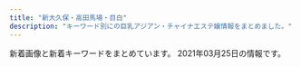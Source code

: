 ```yaml
---
title: "新大久保・高田馬場・目白"
description: "キーワード別にの巨乳アジアン・チャイナエステ嬢情報をまとめました。"
---
```


新着画像と新着キーワードをまとめています。
2021年03月25日の情報です。

<DmmAffiliateIns />
<KeywordTable
  shops={
    [
    {
        "station": "JR\u9ad8\u7530\u99ac\u5834\u99c5\u65e9\u7a32\u7530\u53e3",
        "name": "\u60a0\u30a8\u30b9\u30c6",
        "keywords": {
            "88": 2,
            "C": 6,
            "D": 1,
            "89": 1,
            "87": 4
        },
        "url": "http://www.y-rlx.site/",
        "img_links": [
            "http://www.y-rlx.site/images/card.jpg",
            "http://www.y-rlx.site/images/upload/thumb/a3dc59474308193e.jpg",
            "http://www.y-rlx.site/images/index_06.jpg",
            "http://www.y-rlx.site/images/upload/thumb/117cc02414cb58fe.jpg",
            "http://www.y-rlx.site/images/upload/thumb/3cdd5cf63d4b2ca9.jpg",
            "http://www.y-rlx.site/girl/03.jpg",
            "http://www.y-rlx.site/images/index_19.jpg",
            "http://www.y-rlx.site/images/index_10.jpg",
            "http://www.y-rlx.site/images/index_15.jpg",
            "http://www.y-rlx.site/images/index_04.jpg",
            "http://www.y-rlx.site/girl/05.jpg",
            "http://www.y-rlx.site/images/index_01.jpg",
            "http://www.y-rlx.site/girl/04.jpg",
            "http://www.y-rlx.site/images/index_13.jpg",
            "http://www.y-rlx.site/images/index_03.jpg",
            "http://www.y-rlx.site/images/index_05.jpg",
            "http://www.y-rlx.site/images/upload/thumb/7ec52ffef2544273.jpg",
            "http://www.y-rlx.site/images/index_20.jpg",
            "http://www.y-rlx.site/images/upload/thumb/e0a26e58e17a1416.jpg",
            "http://www.y-rlx.site/images/upload/thumb/0a4230132522743d.jpg",
            "http://www.y-rlx.site/images/staff_09.jpg",
            "http://www.y-rlx.site/images/index_02.jpg",
            "http://www.y-rlx.site/images/rec.jpg",
            "http://www.y-rlx.site/images/upload/thumb/7ef0dbd713e60157.jpg",
            "http://www.y-rlx.site/images/info.jpg",
            "http://y-rlx.site/images/index_04.jpg",
            "http://www.y-rlx.site/images/index_11.jpg",
            "http://www.y-rlx.site/images/index_08.jpg",
            "http://www.y-rlx.site/images/rec_09.jpg",
            "http://www.y-rlx.site/images/index_18.jpg",
            "http://www.y-rlx.site/images/upload/thumb/2c7fdde9ad97892b.jpg",
            "http://www.y-rlx.site/girl/02.jpg",
            "http://www.y-rlx.site/girl/01.jpg",
            "http://www.y-rlx.site/images/upload/thumb/0776a8acf9219785.jpg",
            "http://www.y-rlx.site/images/upload/thumb/0d7b4714c8aced28.jpg",
            "http://y-rlx.site/images/index_07.jpg",
            "http://www.y-rlx.site/images/index_07.jpg",
            "http://www.y-rlx.site/images/info_09.jpg",
            "http://www.y-rlx.site/images/index_09.jpg"
        ]
    },
    {
        "url": "http://familiar.ests.jp/",
        "station": "JR\u9ad8\u7530\u99ac\u5834\u99c5\u65e9\u7a32\u7530\u53e3",
        "img_links": [
            "http://familiar.ests.jp/images/mobile.jpg",
            "http://familiar.ests.jp/images/nei_bj1.png",
            "http://familiar.ests.jp/images/s_link.png",
            "http://familiar.ests.jp/images/bian.jpg",
            "http://familiar.ests.jp/photos/sites/33/2019/09/2019092718554568.jpg",
            "http://familiar.ests.jp/photos/sites/33/2019/09/2019092318545965.jpg",
            "http://familiar.ests.jp/photos/sites/33/2020/10/2020101901153954.jpg",
            "http://familiar.ests.jp/images/info.png",
            "http://familiar.ests.jp/photos/sites/33/2019/09/2019092718570723.jpg",
            "http://familiar.ests.jp/images/staff_bj1s.png",
            "http://familiar.ests.jp/photos/sites/33/2019/07/2019073009094778.jpg",
            "http://familiar.ests.jp/images/acc.png",
            "http://familiar.ests.jp/photos/sites/33/2020/10/2020101409554799.jpg",
            "http://familiar.ests.jp/images/top.jpg",
            "http://familiar.ests.jp/images/staff_bj4s.png",
            "http://familiar.ests.jp/images/s_staff.png",
            "http://familiar.ests.jp/images/news.png",
            "http://familiar.ests.jp/images/service.jpg",
            "http://familiar.ests.jp/images/s_service.png"
        ],
        "keywords": {
            "83": 3,
            "C": 18,
            "86": 3
        },
        "name": "\u99ac\u5834one"
    },
    {
        "station": "JR\u9ad8\u7530\u99ac\u5834\u99c5\u6771\u53e3",
        "url": "http://esthe.top/",
        "img_links": [
            "http://esthe.top/images/an_2_07.jpg",
            "http://esthe.top/images/acs_ima/access-03.jpg",
            "http://esthe.top/images/staff_images/staff_04b.jpg",
            "http://esthe.top/images/acs_ima/access-01.jpg",
            "http://esthe.top/images/demo/slider/images/slide3.png",
            "http://esthe.top/images/room_images/gallery-05.jpg",
            "http://esthe.top/images/room_images/gallery-06.jpg",
            "http://esthe.top/images/QRcode.jpg",
            "http://esthe.top/images/an_1_03.jpg",
            "http://esthe.top/images/demo/slider/tooltips/slide5.png",
            "http://esthe.top/images/staff_images/staff_01b.jpg",
            "http://esthe.top/images/Bottom_01.jpg",
            "http://esthe.top/images/an_1_06.jpg",
            "http://esthe.top/images/room_images/gallery-04.jpg",
            "http://esthe.top/images/demo/slider/images/slide1.png",
            "http://esthe.top/images/an_2_02.jpg",
            "http://esthe.top/images/an_1_07.jpg",
            "http://esthe.top/images/an_2_05.jpg",
            "http://esthe.top/images/staff_images/staff_010b.jpg",
            "http://esthe.top/images/demo/slider/tooltips/slide2.png",
            "http://esthe.top/images/an_1_02.jpg",
            "http://esthe.top/images/staff_images/staff_012a.jpg",
            "http://esthe.top/images/demo/slider/tooltips/slide3.png",
            "http://esthe.top/images/staff_images/staff_01a.jpg",
            "http://esthe.top/images/demo/slider/images/slide4.png",
            "http://esthe.top/images/an_1_04.jpg",
            "http://esthe.top/images/an_2_06.jpg",
            "http://esthe.top/images/demo/slider/images/slide5.png",
            "http://esthe.top/images/an_1_05.jpg",
            "http://esthe.top/images/acs_ima/access-04.jpg",
            "http://esthe.top/images/staff_images/staff_04a.jpg",
            "http://esthe.top/images/room_images/index-01.jpg",
            "http://esthe.top/images/staff_images/staff_09b.jpg",
            "http://esthe.top/images/room_images/gallery-01.jpg",
            "http://esthe.top/images/staff_images/staff_010a.jpg",
            "http://esthe.top/images/demo/slider/images/slide2.png",
            "http://esthe.top/images/staff_images/staff_07b.jpg",
            "http://esthe.top/images/an_2_04.jpg",
            "http://esthe.top/images/demo/slider/tooltips/slide1.png",
            "http://esthe.top/images/an_2_03.jpg",
            "http://esthe.top/images/staff_images/staff_07a.jpg",
            "http://esthe.top/images/staff_images/staff_09a.jpg",
            "http://esthe.top/images/room_images/gallery-02.jpg",
            "http://esthe.top/images/room_images/gallery-03.jpg",
            "http://esthe.top/images/room_images/index-02.jpg",
            "http://esthe.top/images/Bottom_02.jpg",
            "http://esthe.top/images/acs_ima/access-02.jpg",
            "http://esthe.top/images/demo/slider/tooltips/slide4.png"
        ],
        "keywords": {},
        "name": "RAN\uff5e\u30e9\u30f3\uff5e"
    },
    {
        "img_links": [
            "http://p-aroma.work/staff/mirai.jpg",
            "http://p-aroma.work/images/2.jpg",
            "http://p-aroma.work/images/sys.png",
            "http://p-aroma.work/images/mobile.jpg",
            "http://p-aroma.work/staff/haru.jpg",
            "http://p-aroma.work/images/s1.png",
            "http://p-aroma.work/images/6.jpg",
            "http://p-aroma.work/img/mayu1.png",
            "http://p-aroma.work/images/int2.png",
            "http://p-aroma.work/img/ayaka1.png",
            "http://p-aroma.work/img/haru1.png",
            "http://p-aroma.work/images/tel.jpg",
            "http://p-aroma.work/staff/ayaka.jpg",
            "http://p-aroma.work/staff/rina.jpg",
            "http://p-aroma.work/staff/kasumi.jpg",
            "http://p-aroma.work/images/s2.jpg",
            "http://p-aroma.work/img/kasumi1.png",
            "http://p-aroma.work/images/3.jpg",
            "http://p-aroma.work/img/rina1.png",
            "http://p-aroma.work/images/1.jpg",
            "http://p-aroma.work/images/4.jpg",
            "http://p-aroma.work/img/mirai1.png",
            "http://p-aroma.work/images/head.jpg",
            "http://p-aroma.work/staff/mayu.jpg",
            "http://p-aroma.work/images/staff_t.png",
            "http://p-aroma.work/images/int1.png",
            "http://p-aroma.work/images/interior_t.png",
            "http://p-aroma.work/images/7.jpg",
            "http://p-aroma.work/images/s1.jpg",
            "http://p-aroma.work/images/news.jpg"
        ],
        "keywords": {},
        "name": "\u7652\u3057\u306e\u51fa\u4f1a\u3044",
        "url": "http://p-aroma.work/",
        "station": "JR\u5927\u4e45\u4fdd\u99c5\u5317\u53e3"
    },
    {
        "img_links": [
            "http://aes-salon.com/scdl/staff/10291.jpg",
            "http://aes-salon.com/img/access/roaddm.png",
            "http://aes-salon.com/pic/top2.jpg",
            "http://aes-salon.com/scdl/staff/10081.jpg",
            "http://aes-salon.com/scdl/staff/10681.jpg",
            "http://aes-salon.com/scdl/staff/10694.jpg",
            "http://aes-salon.com/scdl/staff/10592.jpg",
            "http://aes-salon.com/scdl/staff/10601mb.jpg",
            "http://aes-salon.com/scdl/staff/10341mb.jpg",
            "http://aes-salon.com/scdl/staff/10292.jpg",
            "http://aes-salon.com/scdl/staff/10693.jpg",
            "http://aes-salon.com/img/ttl_att.png",
            "http://aes-salon.com/scdl/staff/10462.jpg",
            "http://aes-salon.com/scdl/staff/10692.jpg",
            "http://aes-salon.com/scdl/staff/10671.jpg",
            "http://aes-salon.com/scdl/staff/10571mb.jpg",
            "http://aes-salon.com/scdl/staff/10471mb.jpg",
            "http://aes-salon.com/img/ttl_bekan.jpg",
            "http://aes-salon.com/scdl/staff/10561mb.jpg",
            "http://aes-salon.com/i/files/homeimg.jpg",
            "http://aes-salon.com/scdl/staff/10341.jpg",
            "http://aes-salon.com/scdl/staff/10082.jpg",
            "http://aes-salon.com/scdl/staff/10621mb.jpg",
            "http://aes-salon.com/scdl/staff/10661.jpg",
            "http://aes-salon.com/scdl/staff/10591.jpg",
            "http://aes-salon.com/scdl/staff/10501.jpg",
            "http://aes-salon.com/scdl/staff/10641mb.jpg",
            "http://aes-salon.com/img/ttl_sister.png",
            "http://aes-salon.com/scdl/staff/10091mb.jpg",
            "http://aes-salon.com/scdl/staff/10591mb.jpg",
            "http://aes-salon.com/scdl/staff/10411mb.jpg",
            "http://aes-salon.com/scdl/staff/10631.jpg",
            "http://aes-salon.com/img/ttl_staff.png",
            "http://aes-salon.com/scdl/staff/10691mb.jpg",
            "http://aes-salon.com/img/access/road4.jpg",
            "http://aes-salon.com/scdl/staff/10121.jpg",
            "http://aes-salon.com/scdl/staff/10121mb.jpg",
            "http://aes-salon.com/scdl/staff/10631mb.jpg",
            "http://aes-salon.com/scdl/staff/10562.jpg",
            "http://aes-salon.com/scdl/staff/10441mb.jpg",
            "http://aes-salon.com/scdl/staff/10601.jpg",
            "http://aes-salon.com/scdl/staff/10602.jpg",
            "http://aes-salon.com/scdl/staff/10511mb.jpg",
            "http://aes-salon.com/scdl/staff/10441.jpg",
            "http://aes-salon.com/scdl/staff/10091.jpg",
            "http://aes-salon.com/scdl/staff/10083.jpg",
            "http://aes-salon.com/scdl/staff/10461.jpg",
            "http://aes-salon.com/scdl/staff/10092.jpg",
            "http://aes-salon.com/img/ttl_mobile.jpg",
            "http://aes-salon.com/img/access/road3.jpg",
            "http://aes-salon.com/img/system/campaign.jpg",
            "http://aes-salon.com/img/access/road2.jpg",
            "http://aes-salon.com/scdl/staff/10502.jpg",
            "http://aes-salon.com/img/ttl_nouka.jpg",
            "http://aes-salon.com/scdl/staff/10472.jpg",
            "http://aes-salon.com/scdl/staff/10351mb.jpg",
            "http://aes-salon.com/scdl/staff/10471.jpg",
            "http://aes-salon.com/scdl/staff/10511.jpg",
            "http://aes-salon.com/scdl/staff/10342.jpg",
            "http://aes-salon.com/scdl/staff/10561.jpg",
            "http://aes-salon.com/scdl/staff/10661mb.jpg",
            "http://aes-salon.com/scdl/staff/10291mb.jpg",
            "http://aes-salon.com/scdl/staff/10563.jpg",
            "http://aes-salon.com/scdl/staff/10641.jpg",
            "http://aes-salon.com/scdl/staff/10412.jpg",
            "http://aes-salon.com/scdl/staff/10461mb.jpg",
            "http://aes-salon.com/scdl/staff/10081mb.jpg",
            "http://aes-salon.com/pic/top1.jpg",
            "http://aes-salon.com/scdl/staff/10501mb.jpg",
            "http://aes-salon.com/img/access/road1.jpg",
            "http://aes-salon.com/scdl/staff/10681mb.jpg",
            "http://aes-salon.com/pic/head.jpg",
            "http://aes-salon.com/img/ttl_attbnr.jpg",
            "http://aes-salon.com/scdl/staff/10671mb.jpg",
            "http://aes-salon.com/scdl/staff/10411.jpg",
            "http://aes-salon.com/scdl/staff/10122.jpg",
            "http://aes-salon.com/scdl/staff/10651.jpg",
            "http://aes-salon.com/scdl/staff/10351.jpg",
            "http://aes-salon.com/scdl/staff/10621.jpg",
            "http://aes-salon.com/scdl/staff/10691.jpg",
            "http://aes-salon.com/scdl/staff/10571.jpg",
            "http://aes-salon.com/scdl/staff/10651mb.jpg"
        ],
        "keywords": {
            "C": 35
        },
        "station": "JR\u5927\u4e45\u4fdd\u99c5\u5317\u53e3",
        "name": "Lovely Heart",
        "url": "http://aes-salon.com/"
    },
    {
        "img_links": [
            "http://familiar.tyo.cm/photos/sites/37/2019/03/2019032406115312.jpg",
            "http://familiar.tyo.cm/photos/sites/37/2019/11/2019110802115992.jpg",
            "http://familiar.tyo.cm/photos/sites/37/2019/11/2019112902341792.jpg",
            "http://familiar.tyo.cm/photos/sites/37/2019/03/2019031806471671.jpg",
            "http://familiar.tyo.cm/images/tel.png",
            "http://familiar.tyo.cm/photos/sites/37/2019/12/2019120401355046.jpg",
            "http://familiar.tyo.cm/photos/sites/37/2019/06/2019062210030384.jpg",
            "http://familiar.tyo.cm/photos/sites/37/2019/12/2019120502264671.jpg",
            "http://familiar.tyo.cm/images/1.png",
            "http://familiar.tyo.cm/images/s_link.jpg",
            "http://familiar.tyo.cm/photos/sites/37/2018/12/2018121903013346.jpg",
            "http://familiar.tyo.cm/photos/sites/37/2019/06/2019061502562797.jpg",
            "http://familiar.tyo.cm/photos/sites/37/2019/03/2019032406115598.jpg",
            "http://familiar.tyo.cm/photos/sites/37/2019/09/201909270657496.jpg",
            "http://familiar.tyo.cm/photos/sites/37/2019/10/2019102408541458.jpg",
            "http://familiar.tyo.cm/photos/sites/37/2019/12/2019120502265383.jpg",
            "http://familiar.tyo.cm/photos/sites/37/2019/03/2019032406115491.jpg",
            "http://familiar.tyo.cm/photos/sites/37/2019/06/2019060406241084.jpg",
            "http://familiar.tyo.cm/photos/sites/37/2019/06/2019061502562798.jpg",
            "http://familiar.tyo.cm/photos/sites/37/2019/12/201912130833132.jpg",
            "http://familiar.tyo.cm/photos/sites/37/2019/03/2019032406115451.jpg",
            "http://familiar.tyo.cm/photos/sites/37/2019/10/2019102502193826.jpg",
            "http://familiar.tyo.cm/images/s_staff.jpg",
            "http://familiar.tyo.cm/images/s_news.jpg",
            "http://familiar.tyo.cm/photos/sites/37/2019/12/2019120401354980.jpg",
            "http://familiar.tyo.cm/images/mobile.jpg",
            "http://familiar.tyo.cm/photos/sites/37/2019/12/2019120401354873.jpg",
            "http://familiar.tyo.cm/photos/sites/37/2019/06/201906040617136.jpg",
            "http://familiar.tyo.cm/photos/sites/37/2019/11/2019112002511160.jpg",
            "http://familiar.tyo.cm/photos/sites/37/2019/10/2019100304481325.jpg",
            "http://familiar.tyo.cm/photos/sites/37/2019/06/2019061502562745.jpg",
            "http://familiar.tyo.cm/images/top.png",
            "http://familiar.tyo.cm/photos/sites/37/2019/10/2019102502193551.jpg",
            "http://familiar.tyo.cm/photos/sites/37/2019/09/2019090503385014.jpg",
            "http://familiar.tyo.cm/photos/sites/37/2018/12/2018121903022968.jpg",
            "http://familiar.tyo.cm/photos/sites/37/2019/03/2019032406115440.jpg",
            "http://familiar.tyo.cm/photos/sites/37/2019/03/2019032406115311.jpg",
            "http://familiar.tyo.cm/photos/sites/37/2019/06/2019060406161857.jpg",
            "http://familiar.tyo.cm/photos/sites/37/2019/03/2019032406115446.jpg"
        ],
        "keywords": {
            "E": 36,
            "85": 18,
            "D": 182,
            "C": 2,
            "88": 27,
            "83": 9,
            "86": 94,
            "87": 72
        },
        "name": "Familiar\u30fb\u30d5\u30a1\u30df\u30ea\u30fc\u30a2",
        "url": "http://familiar.tyo.cm/",
        "station": "JR\u65b0\u5927\u4e45\u4fdd\u99c5"
    },
    {
        "name": "Angel",
        "keywords": {
            "C": 15,
            "86": 4,
            "85": 2,
            "D": 6,
            "87": 1
        },
        "station": "JR\u9ad8\u7530\u99ac\u5834\u99c5",
        "url": "https://angel.abnavi.info/",
        "img_links": [
            "https://angel.abnavi.info/photos/sites/7/2021/03/2021031907340186.jpg",
            "https://angel.abnavi.info/images/room2.jpg",
            "https://angel.abnavi.info/photos/sites/7/2020/09/2020092301333424.jpg",
            "https://angel.abnavi.info/images/room3.jpg",
            "https://angel.abnavi.info/images/nbj1.jpg",
            "https://angel.abnavi.info/photos/sites/7/2020/11/2020110606371089.jpg",
            "https://angel.abnavi.info/images/s_news.png",
            "https://angel.abnavi.info/images/top.jpg",
            "https://angel.abnavi.info/images/nbj3.jpg",
            "https://angel.abnavi.info/images/room1.jpg",
            "https://angel.abnavi.info/images/room4.jpg",
            "https://angel.abnavi.info/photos/sites/7/2020/07/2020073006120917.jpg",
            "https://angel.abnavi.info/images/s_staff.jpg",
            "https://angel.abnavi.info/images/end.png",
            "https://angel.abnavi.info/photos/sites/7/2020/07/2020073005201940.jpg",
            "https://angel.abnavi.info/photos/sites/7/2020/10/2020101305350920.jpg",
            "https://angel.abnavi.info/photos/sites/7/2020/07/2020073005202048.jpg",
            "https://angel.abnavi.info/images/news_bj3.jpg"
        ]
    },
    {
        "keywords": {},
        "url": "http://www.kity.work/",
        "name": "\u98a8\u96c5\u5802 \uff5e\u3075\u3046\u304c\u3069\u3046\uff5e",
        "station": "JR\u9ad8\u7530\u99ac\u5834\u99c5\u65e9\u7a32\u7530\u53e3",
        "img_links": [
            "http://www.kity.work/images/3.jpg",
            "http://www.kity.work/images/s1.jpg",
            "http://www.kity.work/img/aoi1.jpg",
            "http://www.kity.work/images/4.jpg",
            "http://www.kity.work/img/yuka2.jpg",
            "http://www.kity.work/img/an2.jpg",
            "http://www.kity.work/images/news.jpg",
            "http://www.kity.work/staff/aoi.jpg",
            "http://www.kity.work/images/sys.jpg",
            "http://www.kity.work/images/interior_t.jpg",
            "http://www.kity.work/images/head.jpg",
            "http://www.kity.work/images/2.jpg",
            "http://www.kity.work/img/aoi2.jpg",
            "http://www.kity.work/images/s2.jpg",
            "http://www.kity.work/images/up.jpg",
            "http://www.kity.work/staff/yuka.jpg",
            "http://www.kity.work/images/ac2.jpg",
            "http://www.kity.work/images/tg.jpg",
            "http://www.kity.work/staff/sara.jpg",
            "http://www.kity.work/img/yuka1.jpg",
            "http://www.kity.work/img/sara2.jpg",
            "http://www.kity.work/img/minami1.jpg",
            "http://www.kity.work/images/s1.png",
            "http://www.kity.work/images/int1.jpg",
            "http://www.kity.work/images/5.jpg",
            "http://www.kity.work/images/staff_t.jpg",
            "http://www.kity.work/images/int2.jpg",
            "http://www.kity.work/img/sara1.jpg",
            "http://www.kity.work/images/1.jpg",
            "http://www.kity.work/images/tel.jpg",
            "http://www.kity.work/img/an1.jpg",
            "http://www.kity.work/staff/minami.jpg",
            "http://www.kity.work/img/minami2.jpg",
            "http://www.kity.work/staff/an.jpg"
        ]
    },
    {
        "url": "http://kobo.mssg.jp/",
        "keywords": {},
        "name": "\u6c34\u8272-\u30df\u30ba\u30a4\u30ed-",
        "station": "JR\u5927\u4e45\u4fdd\u99c5\u5317\u53e3",
        "img_links": [
            "http://kobo.mssg.jp/images/info.png",
            "http://kobo.mssg.jp/layer/images/top.jpg",
            "http://kobo.mssg.jp/images/1.jpg",
            "http://kobo.mssg.jp/layer/images/top/top_02.jpg",
            "http://kobo.mssg.jp/images/staff_bj1.png",
            "http://kobo.mssg.jp/images/staff_5.jpg",
            "http://kobo.mssg.jp/layer/images/top/top_03.jpg",
            "http://kobo.mssg.jp/images/staff_2b.jpg",
            "http://kobo.mssg.jp/layer/images/top/top_01.jpg",
            "http://kobo.mssg.jp/images/staff_2a.jpg",
            "http://kobo.mssg.jp/images/s_info.png",
            "http://kobo.mssg.jp/images/top2.jpg",
            "http://kobo.mssg.jp/images/staff_8.jpg",
            "http://kobo.mssg.jp/layer/images/top/top_04.jpg",
            "http://kobo.mssg.jp/layer/images/top/top_08.png",
            "http://kobo.mssg.jp/images/staff_4.jpg",
            "http://kobo.mssg.jp/images/wenzi-staff.png",
            "http://kobo.mssg.jp/images/staff_9a.jpg",
            "http://kobo.mssg.jp/images/staff_10a.jpg",
            "http://kobo.mssg.jp/images/top1.jpg",
            "http://kobo.mssg.jp/layer/images/top/top_06.jpg",
            "http://kobo.mssg.jp/images/staff_9b.jpg",
            "http://kobo.mssg.jp/images/staff_bj4.png",
            "http://kobo.mssg.jp/layer/images/top/top_05.jpg",
            "http://kobo.mssg.jp/images/staff_8a.jpg"
        ]
    },
    {
        "img_links": [
            "http://www.china-es.info/images/head.jpg",
            "http://www.china-es.info/images/menu/staff.jpg",
            "http://www.china-es.info/images/rec1.jpg",
            "http://www.china-es.info/images/int2.jpg",
            "http://www.china-es.info/img/nana1.jpg",
            "http://www.china-es.info/images/mobile.jpg",
            "http://www.china-es.info/images/sys2.jpg",
            "http://www.china-es.info/images/sys3.jpg",
            "http://www.china-es.info/img/hibiki1.jpg",
            "http://www.china-es.info/images/interior_t.jpg",
            "http://www.china-es.info/images/top.jpg",
            "http://www.china-es.info/images/menu/top.jpg",
            "http://www.china-es.info/img/ringo1.jpg",
            "http://www.china-es.info/images/staff_t.jpg",
            "http://www.china-es.info/images/sys1.jpg",
            "http://www.china-es.info/images/int1.jpg",
            "http://www.china-es.info/images/int3.jpg",
            "http://www.china-es.info/images/rec2.jpg",
            "http://www.china-es.info/images/menu/interior.jpg",
            "http://www.china-es.info/img/nana2.jpg",
            "http://www.china-es.info/images/news.jpg",
            "http://www.china-es.info/images/int4.jpg"
        ],
        "station": "JR\u9ad8\u7530\u99ac\u5834\u99c5\u65e9\u7a32\u7530\u53e3",
        "url": "http://www.china-es.info/",
        "name": "Honey At Home \u30cf\u30cb\u30fc\u30a2\u30c3\u30c8\u30db\u30fc\u30e0",
        "keywords": {}
    },
    {
        "station": "JR\u65b0\u5927\u4e45\u4fdd\u99c5",
        "img_links": [
            "http://www.harunoyume.com/images/covergirl.jpg",
            "http://www.harunoyume.com/images/discount.jpg",
            "http://www.harunoyume.com/images/campaign.jpg",
            "http://www.harunoyume.com/images/service-image.jpg"
        ],
        "keywords": {},
        "url": "http://www.harunoyume.com/",
        "name": "\u6625\u306e\u5922"
    },
    {
        "keywords": {
            "C": 21,
            "E": 1
        },
        "img_links": [
            "https://www.cocoro556.in/img/girl/main/smain1441346e3df3ff1cef1386c89c6ba9e9f72e.jpg",
            "https://www.cocoro556.in/img/girl/thumb/smain14634879628e490d1ecf1cd7a9d727569f95.jpg",
            "https://www.cocoro556.in/img/material/p6_t2_subt1.png",
            "https://www.cocoro556.in/img/girl/main/smain1461f806d031a1244ccfaa8b4d307f6ef6d7.jpg",
            "https://www.cocoro556.in/img/girl/list/slist16322954962968a79edd4eae79b844b9988.jpg",
            "https://www.cocoro556.in/img/girl/thumb/smain1543ab2e0ee9f9fde8103e9fe80e33b07761.jpg",
            "https://www.cocoro556.in/img/material/accminimgrev1.jpg",
            "https://www.cocoro556.in/img/material/pd_st3.png",
            "https://www.cocoro556.in/img/material/gm1_rollover.png",
            "https://www.cocoro556.in/img/girl/main/smain1421b75436b0012f83588e08b8d8eb48c8c2.jpg",
            "https://www.cocoro556.in/img/girl/main/smain164135ee9e4407f412c3d2708030a189f1c0.jpg",
            "https://www.cocoro556.in/img/girl/thumb/smain1441346e3df3ff1cef1386c89c6ba9e9f72e.jpg",
            "https://www.cocoro556.in/img/material/p5_t1.png",
            "https://www.cocoro556.in/img/material/gm6_rollover.png",
            "https://www.cocoro556.in/img/material/gm4_rollout.png",
            "https://www.cocoro556.in/img/material/pd_st1.png",
            "https://www.cocoro556.in/img/material/p2_t2_subt3.png",
            "https://www.cocoro556.in/img/material/top_t4.png",
            "https://www.cocoro556.in/img/material/p2_t2_subt4_m1.png",
            "https://www.cocoro556.in/img/girl/thumb/smain1493773ceed1a7cd35919e9c6866285fb943.jpg",
            "https://www.cocoro556.in/img/material/photost6.png",
            "https://www.cocoro556.in/img/material/gm3_rollout.png",
            "https://www.cocoro556.in/img/girl/thumb/smain1541a1f8e548a2959236fdd0e7abcde80ac7.jpg",
            "https://www.cocoro556.in/img/material/gm6_rollout.png",
            "https://www.cocoro556.in/img/material/photost2rev1.png",
            "https://www.cocoro556.in/img/material/p2_t2_subt5.png",
            "https://www.cocoro556.in/img/material/mobilesite.png",
            "https://www.cocoro556.in/img/material/p2_t2.png",
            "https://www.cocoro556.in/img/girl/list/slist146f806d031a1244ccfaa8b4d307f6ef6d7.jpg",
            "https://www.cocoro556.in/img/material/top_t2.png",
            "https://www.cocoro556.in/img/material/p2_t2_subt5_m2.png",
            "https://www.cocoro556.in/img/material/p2_t2_sub_m1_3.png",
            "https://www.cocoro556.in/img/material/p3_t1.png",
            "https://www.cocoro556.in/img/girl/thumb/smain126142f85375ac3eb532582567360874d2d6.jpg",
            "https://www.cocoro556.in/img/material/noimg_m.jpg",
            "https://www.cocoro556.in/img/material/pageheaderimg3.jpg",
            "https://www.cocoro556.in/img/material/gm2_rollout.png",
            "https://www.cocoro556.in/img/girl/thumb/smain163122954962968a79edd4eae79b844b9988.jpg",
            "https://www.cocoro556.in/img/material/noimg_b.jpg",
            "https://www.cocoro556.in/img/material/p6_t2.png",
            "https://www.cocoro556.in/img/girl/thumb/smain1423ae12bc52cc115b3190fbe6a84a8ffa74.jpg",
            "https://www.cocoro556.in/img/girl/thumb/smain1461f806d031a1244ccfaa8b4d307f6ef6d7.jpg",
            "https://www.cocoro556.in/img/material/p2_t2_sub_m1_2.png",
            "https://www.cocoro556.in/img/material/pageheaderimg2.jpg",
            "https://www.cocoro556.in/img/material/age_rollout.png",
            "https://www.cocoro556.in/img/material/top_t3_imgrev1.jpg",
            "https://www.cocoro556.in/img/material/photost5.png",
            "https://www.cocoro556.in/img/material/top_t3_subt1.png",
            "https://www.cocoro556.in/img/material/p6_t1.png",
            "https://www.cocoro556.in/img/material/gm5_rollout.png",
            "https://www.cocoro556.in/img/camp/camp20200426sub.jpg",
            "https://www.cocoro556.in/img/material/pd_number.png",
            "https://www.cocoro556.in/img/material/p6_t3.png",
            "https://www.cocoro556.in/img/girl/thumb/smain164135ee9e4407f412c3d2708030a189f1c0.jpg",
            "https://www.cocoro556.in/img/material/p2_t2_sub_m1_1.png",
            "https://www.cocoro556.in/img/material/p2_t2_subt4.png",
            "https://www.cocoro556.in/img/material/pd_st2.png",
            "https://www.cocoro556.in/img/girl/main/smain126142f85375ac3eb532582567360874d2d6.jpg",
            "https://www.cocoro556.in/img/material/photost7.png",
            "https://www.cocoro556.in/img/material/pageheaderimg4.jpg",
            "https://www.cocoro556.in/img/material/ftel.png",
            "https://www.cocoro556.in/img/girl/thumb/smain1422b75436b0012f83588e08b8d8eb48c8c2.jpg",
            "https://www.cocoro556.in/img/material/leftinfo.png",
            "https://www.cocoro556.in/img/girl/thumb/smain1462f806d031a1244ccfaa8b4d307f6ef6d7.jpg",
            "https://www.cocoro556.in/img/girl/main/smain163122954962968a79edd4eae79b844b9988.jpg",
            "https://www.cocoro556.in/img/girl/thumb/smain1491773ceed1a7cd35919e9c6866285fb943.jpg",
            "https://www.cocoro556.in/img/material/p2_t2_subt1.png",
            "https://www.cocoro556.in/img/material/p3_1_t1.png",
            "https://www.cocoro556.in/img/girl/thumb/smain126332fd72809eba38056753c1720b05d8d5.jpg",
            "https://www.cocoro556.in/img/girl/thumb/smain1442346e3df3ff1cef1386c89c6ba9e9f72e.jpg",
            "https://www.cocoro556.in/img/girl/list/slist16435ee9e4407f412c3d2708030a189f1c0.jpg",
            "https://www.cocoro556.in/img/material/top_t3.png",
            "https://www.cocoro556.in/img/girl/main/smain1491773ceed1a7cd35919e9c6866285fb943.jpg",
            "https://www.cocoro556.in/img/girl/list/slist142b75436b0012f83588e08b8d8eb48c8c2.jpg",
            "https://www.cocoro556.in/img/girl/list/slist154a1f8e548a2959236fdd0e7abcde80ac7.jpg",
            "https://www.cocoro556.in/img/material/top_t1.png",
            "https://www.cocoro556.in/img/material/photost3rev1.png",
            "https://www.cocoro556.in/img/material/photost4rev1.png",
            "https://www.cocoro556.in/img/girl/list/slist149773ceed1a7cd35919e9c6866285fb943.jpg",
            "https://www.cocoro556.in/img/girl/thumb/smain126242f85375ac3eb532582567360874d2d6.jpg",
            "https://www.cocoro556.in/img/material/p2_t2_subt2.png",
            "https://www.cocoro556.in/img/material/photost1.png",
            "https://www.cocoro556.in/img/camp/camp20210301.jpg",
            "https://www.cocoro556.in/img/material/gm1_rollout.png",
            "https://www.cocoro556.in/img/material/gm2_rollover.png",
            "https://www.cocoro556.in/img/material/noimg_s.jpg",
            "https://www.cocoro556.in/img/girl/thumb/smain1542a1f8e548a2959236fdd0e7abcde80ac7.jpg",
            "https://www.cocoro556.in/img/material/gm3_rollover.png",
            "https://www.cocoro556.in/img/girl/main/smain1541a1f8e548a2959236fdd0e7abcde80ac7.jpg",
            "https://www.cocoro556.in/img/girl/list/slist12642f85375ac3eb532582567360874d2d6.jpg",
            "https://www.cocoro556.in/img/girl/thumb/smain1443346e3df3ff1cef1386c89c6ba9e9f72e.jpg",
            "https://www.cocoro556.in/img/material/pageheaderimg1.jpg",
            "https://www.cocoro556.in/img/girl/list/slist144346e3df3ff1cef1386c89c6ba9e9f72e.jpg",
            "https://www.cocoro556.in/img/girl/thumb/smain14922dea5bdda380e76839c012ab24bd9f82.jpg",
            "https://www.cocoro556.in/img/material/p6_t3_subt1.png",
            "https://www.cocoro556.in/img/material/p2_t2_subt5_m1.png",
            "https://www.cocoro556.in/img/girl/thumb/smain1421b75436b0012f83588e08b8d8eb48c8c2.jpg",
            "https://www.cocoro556.in/img/material/gm5_rollover.png"
        ],
        "url": "https://www.cocoro556.in/",
        "name": "COCORO",
        "station": "JR\u5927\u4e45\u4fdd\u99c5\u5317\u53e3"
    },
    {
        "name": "\u30ab\u30d5\u30a7\u306e\u5bb6",
        "station": "JR\u5927\u4e45\u4fdd\u99c5\u5317\u53e3",
        "keywords": {},
        "url": "http://gogonoheya.ies.fun/",
        "img_links": []
    },
    {
        "station": "JR\u65b0\u5927\u4e45\u4fdd\u99c5",
        "name": "\u6708\u306e\u82b1",
        "img_links": [
            "https://static.wixstatic.com/media/71aabe_595c6eb6f67c4a098580c4aa868223d6~mv2.jpg",
            "https://static.wixstatic.com/media/80a184_4550829836ff415fbf5640784aed82eb~mv2.png",
            "https://static.wixstatic.com/media/80a184_1b3783a2f5af4bb192773e9c310f5c89~mv2.png",
            "https://static.wixstatic.com/media/80a184_18f60081ea1047b0a35a349e1c4155f8~mv2.jpg",
            "https://static.wixstatic.com/media/80a184_591f50f34faa42e6b9492a8d9157c96f~mv2.png",
            "https://static.wixstatic.com/media/71aabe_7fde48e91203411687f75bf66049b810~mv2.jpg",
            "https://static.wixstatic.com/media/80a184_e559d78a6dc94757946448f2405d903b~mv2.jpg",
            "https://static.wixstatic.com/media/80a184_82935849944c46ee915c04bfe2e9b3cb~mv2.jpeg",
            "https://static.wixstatic.com/media/80a184_b70a2c117ac542f79ec2a2014b642be4~mv2.png",
            "https://static.wixstatic.com/media/80a184_126746405a7f40f191a12f71b777ea41~mv2.png",
            "https://static.wixstatic.com/media/80a184_60e3e10d71c6473ca82f313fefc49773~mv2.png",
            "https://static.wixstatic.com/media/80a184_6f8a99a76cfa4e8cb6871f8cdc4667f5~mv2.png",
            "https://static.wixstatic.com/media/80a184_5208b825bc574a8e8c38cfed61640f7b~mv2.png",
            "https://static.wixstatic.com/media/80a184_badd496c271c4b31b8258ef657e73a1c~mv2.jpg"
        ],
        "url": "https://tsukinohana88.wixsite.com/index",
        "keywords": {}
    },
    {
        "url": "http://aes-treat.com/",
        "station": "JR\u5927\u4e45\u4fdd\u99c5\u5317\u53e3",
        "name": "Lovely Heart \u5927\u4e45\u4fdd\u5225\u9928",
        "keywords": {
            "C": 35
        },
        "img_links": [
            "http://aes-treat.com/scdl/staff/10941mb.jpg",
            "http://aes-treat.com/scdl/staff/10171.jpg",
            "http://aes-treat.com/scdl/staff/10681mb.jpg",
            "http://aes-treat.com/scdl/staff/10811.jpg",
            "http://aes-treat.com/scdl/staff/11151mb.jpg",
            "http://aes-treat.com/scdl/staff/10721.jpg",
            "http://aes-treat.com/scdl/staff/10842.jpg",
            "http://aes-treat.com/scdl/staff/10941.jpg",
            "http://aes-treat.com/scdl/staff/10771mb.jpg",
            "http://aes-treat.com/scdl/staff/10891mb.jpg",
            "http://aes-treat.com/img/ttl_attbnr.jpg",
            "http://aes-treat.com/scdl/staff/11151.jpg",
            "http://aes-treat.com/img/ttl_att.png",
            "http://aes-treat.com/scdl/staff/10891.jpg",
            "http://aes-treat.com/scdl/staff/11171.jpg",
            "http://aes-treat.com/scdl/staff/11111.jpg",
            "http://aes-treat.com/scdl/staff/10972.jpg",
            "http://aes-treat.com/scdl/staff/11121mb.jpg",
            "http://aes-treat.com/scdl/staff/11161mb.jpg",
            "http://aes-treat.com/scdl/staff/11131.jpg",
            "http://aes-treat.com/scdl/staff/11171mb.jpg",
            "http://aes-treat.com/scdl/staff/10971.jpg",
            "http://aes-treat.com/scdl/staff/11131mb.jpg",
            "http://aes-treat.com/pic/head.jpg",
            "http://aes-treat.com/scdl/staff/11051mb.jpg",
            "http://aes-treat.com/img/ttl_mobile.jpg",
            "http://aes-treat.com/scdl/staff/10981mb.jpg",
            "http://aes-treat.com/scdl/staff/11091mb.jpg",
            "http://aes-treat.com/scdl/staff/10902.jpg",
            "http://aes-treat.com/scdl/staff/10861.jpg",
            "http://aes-treat.com/scdl/staff/11051.jpg",
            "http://aes-treat.com/i/files/homeimg.jpg",
            "http://aes-treat.com/scdl/staff/10171mb.jpg",
            "http://aes-treat.com/scdl/staff/11121.jpg",
            "http://aes-treat.com/scdl/staff/11162.jpg",
            "http://aes-treat.com/scdl/staff/10681.jpg",
            "http://aes-treat.com/scdl/staff/11101.jpg",
            "http://aes-treat.com/scdl/staff/11161.jpg",
            "http://aes-treat.com/scdl/staff/11111mb.jpg",
            "http://aes-treat.com/scdl/staff/10901mb.jpg",
            "http://aes-treat.com/scdl/staff/11081mb.jpg",
            "http://aes-treat.com/pic/top2.jpg",
            "http://aes-treat.com/scdl/staff/11041mb.jpg",
            "http://aes-treat.com/scdl/staff/11101mb.jpg",
            "http://aes-treat.com/scdl/staff/11081.jpg",
            "http://aes-treat.com/pic/top1.jpg",
            "http://aes-treat.com/scdl/staff/10721mb.jpg",
            "http://aes-treat.com/scdl/staff/10811mb.jpg",
            "http://aes-treat.com/scdl/staff/10651mb.jpg",
            "http://aes-treat.com/img/ttl_sister.png",
            "http://aes-treat.com/scdl/staff/10771.jpg",
            "http://aes-treat.com/scdl/staff/10901.jpg",
            "http://aes-treat.com/scdl/staff/11041.jpg",
            "http://aes-treat.com/img/ttl_nouka.jpg",
            "http://aes-treat.com/img/ttl_staff.png",
            "http://aes-treat.com/img/system/campaign.jpg",
            "http://aes-treat.com/scdl/staff/10841.jpg",
            "http://aes-treat.com/scdl/staff/10841mb.jpg",
            "http://aes-treat.com/scdl/staff/10651.jpg",
            "http://aes-treat.com/scdl/staff/11091.jpg",
            "http://aes-treat.com/scdl/staff/10861mb.jpg",
            "http://aes-treat.com/scdl/staff/10971mb.jpg",
            "http://aes-treat.com/scdl/staff/10981.jpg"
        ]
    },
    {
        "name": "\u30df\u30eb\u30af",
        "img_links": [
            "http://milk.tyo.cm/images/link_nav02.png",
            "http://milk.tyo.cm/images/link_nav03.png",
            "http://milk.tyo.cm/images/link_nav01.png",
            "http://milk.tyo.cm/images/sp_nav01.png",
            "http://milk.tyo.cm/images/bg_cont01.png",
            "http://milk.tyo.cm/images/link_nav04.png",
            "http://milk.tyo.cm/images/room4_l.jpg",
            "http://milk.tyo.cm/images/re.png",
            "http://milk.tyo.cm/images/sp_nav02.png",
            "http://milk.tyo.cm/images/room2_l.jpg",
            "http://milk.tyo.cm/images/tit_service.png",
            "http://milk.tyo.cm/images/sp_tit_pick.png",
            "http://milk.tyo.cm/images/tit_staff.png",
            "http://milk.tyo.cm/images/sp_nav03.png",
            "http://milk.tyo.cm/images/img_service04.jpg",
            "http://milk.tyo.cm/photos/sites/72/2021/01/2021012610102711.jpg",
            "http://milk.tyo.cm/images/link_nav05.png",
            "http://milk.tyo.cm/images/img_service01.jpg",
            "http://milk.tyo.cm/images/com_tel.png",
            "http://milk.tyo.cm/images/koko_234x60.png",
            "http://milk.tyo.cm/photos/sites/72/2020/06/2020061206444417.jpg",
            "http://milk.tyo.cm/photos/sites/72/2021/02/202102100345053.jpg",
            "http://milk.tyo.cm/images/img_service02.jpg",
            "http://milk.tyo.cm/photos/sites/72/2021/03/2021032001383557.jpg",
            "http://milk.tyo.cm/photos/sites/72/2021/03/2021030109204879.jpg",
            "http://milk.tyo.cm/images/ico_headline.png",
            "http://milk.tyo.cm/images/img_service03.jpg",
            "http://milk.tyo.cm/images/top.png",
            "http://milk.tyo.cm/images/tit_pick.png",
            "http://milk.tyo.cm/images/bg_cont03.png",
            "http://milk.tyo.cm/images/room3_l.jpg",
            "http://milk.tyo.cm/photos/sites/72/2020/11/202011100524008.jpg",
            "http://milk.tyo.cm/photos/sites/72/2021/03/2021032104262457.jpg",
            "http://milk.tyo.cm/photos/sites/72/2020/06/2020061206443832.jpg",
            "http://milk.tyo.cm/images/sp_header.jpg",
            "http://milk.tyo.cm/images/room1_l.jpg",
            "http://milk.tyo.cm/photos/sites/72/2021/02/2021021003450576.jpg",
            "http://milk.tyo.cm/images/blog.jpg"
        ],
        "keywords": {
            "83": 8,
            "E": 16,
            "86": 8,
            "90": 8,
            "C": 14,
            "85": 24,
            "87": 8,
            "D": 40
        },
        "url": "http://milk.tyo.cm/",
        "station": "JR\u5927\u4e45\u4fdd\u99c5\u5357\u53e3"
    },
    {
        "img_links": [
            "http://www.aromaonly1.com/images/index_02.jpg",
            "http://www.aromaonly1.com/uploads/e01fa669285bc99ba782abfd90a08bb2.jpg",
            "http://www.aromaonly1.com/uploads/0d74a4af5e268e3562daa56048c13906.jpg",
            "http://www.aromaonly1.com/images/service_10.jpg",
            "http://www.aromaonly1.com/images/index_20.jpg",
            "http://www.aromaonly1.com/uploads/66dc68de1f9c001b6f15d52303314efc.jpg",
            "http://www.aromaonly1.com/uploads/ac75f516de3602f2ed5de1d9e2383a35.jpg",
            "http://www.aromaonly1.com/images/index_14.jpg",
            "http://www.aromaonly1.com/images/index_08.jpg",
            "http://www.aromaonly1.com/my_work/images/pic1.png",
            "http://www.aromaonly1.com/images/aromaonly1_468x60.png",
            "http://www.aromaonly1.com/uploads/39a20c0f1405de5aa73fad53492e41be.jpg",
            "http://www.aromaonly1.com/uploads/c24b4a66b959c50d941c227e2167e47a.jpg",
            "http://www.aromaonly1.com/images/index_04.jpg",
            "http://www.aromaonly1.com/images/index_05.jpg",
            "http://www.aromaonly1.com/images/index_07.jpg",
            "http://www.aromaonly1.com/images/girls_10.jpg",
            "http://www.aromaonly1.com/images/index_01.jpg",
            "http://www.aromaonly1.com/uploads/5f4083d49285cbe64774b1bd70e86150.jpg",
            "http://www.aromaonly1.com/uploads/2f5941103973429d3981087968a845a3.jpg",
            "http://www.aromaonly1.com/images/service_11.jpg",
            "http://www.aromaonly1.com/images/index_03.jpg",
            "http://www.aromaonly1.com/images/index_19.jpg",
            "http://www.aromaonly1.com/uploads/b43afdf6c0db7020b472f89b05664984.jpg",
            "http://www.aromaonly1.com/images/index_06.jpg",
            "http://www.aromaonly1.com/images/index_11.jpg",
            "http://www.aromaonly1.com/images/interior_10.jpg",
            "http://www.aromaonly1.com/images/index_15.jpg",
            "http://www.aromaonly1.com/uploads/3e6ede4dd71b9611bfc0fc01fff82057.jpg",
            "http://www.aromaonly1.com/images/index_17.jpg",
            "http://www.aromaonly1.com/images/fanhui.png",
            "http://www.aromaonly1.com/uploads/8e9e8b4d89b256773f17dff61368328c.jpg",
            "http://www.aromaonly1.com/images/index_16.jpg",
            "http://www.aromaonly1.com/images/index_12.jpg",
            "http://www.aromaonly1.com/uploads/56e94a67d1aa4ea89d5f2064a387ab96.jpg",
            "http://www.aromaonly1.com/uploads/18799c1985ca7d1cd026808323ec51c2.jpg",
            "http://www.aromaonly1.com/uploads/015cba9c432d730d26583fe998534fa6.jpg",
            "http://www.aromaonly1.com/images/index_18.jpg",
            "http://www.aromaonly1.com/images/link_10.jpg",
            "http://www.aromaonly1.com/images/index_21.jpg"
        ],
        "url": "http://www.aromaonly1.com/",
        "keywords": {
            "88": 3,
            "C": 3,
            "E": 2,
            "D": 2,
            "86": 4
        },
        "station": "JR\u9ad8\u7530\u99ac\u5834\u99c5",
        "name": "NEW ONLY ONE"
    },
    {
        "keywords": {
            "C": 4
        },
        "img_links": [
            "http://www.enchuen.com/images/img_comimgsoon.jpg",
            "http://www.enchuen.com/images/btn_gnavi03_no.png",
            "http://www.enchuen.com/images/img_service07.png",
            "http://www.enchuen.com/images/h2_servicecontents.png",
            "http://www.enchuen.com/images/h2_link01.png",
            "http://www.enchuen.com/images/img_service03.png",
            "http://www.enchuen.com/images/therapist_kaori_s.jpg",
            "http://www.enchuen.com/images/img_slider03.png",
            "http://www.enchuen.com/images/interior01.jpg",
            "http://www.enchuen.com/images/therapist_yume_s.jpg",
            "http://www.enchuen.com/images/ins_header.png",
            "http://www.enchuen.com/images/interior02_s.jpg",
            "http://www.enchuen.com/images/h2_contact.png",
            "http://www.enchuen.com/images/h2_alltherapist.png",
            "http://www.enchuen.com/images/img_slider01.png",
            "http://www.enchuen.com/images/icon_eng.png",
            "http://www.enchuen.com/images/pickmessage01.png",
            "http://www.enchuen.com/images/h2_instagam.png",
            "http://www.enchuen.com/images/therapist_noa.jpg",
            "http://www.enchuen.com/images/btn_gnavi02_no.png",
            "http://www.enchuen.com/images/therapist_yona_s.jpg",
            "http://www.enchuen.com/images/img_service01.png",
            "http://www.enchuen.com/images/interior03_s.jpg",
            "http://www.enchuen.com/images/therapist_kaori.jpg",
            "http://www.enchuen.com/images/top_slider3.jpg",
            "http://www.enchuen.com/images/q_qa.png",
            "http://www.enchuen.com/images/top_slider6.jpg",
            "http://www.enchuen.com/images/img_aromaoil.png",
            "http://www.enchuen.com/images/top_slider4.jpg",
            "http://www.enchuen.com/images/mess_footer.png",
            "http://www.enchuen.com/images/h2_alliancegide.png",
            "http://www.enchuen.com/images/btn_gnavi06_no.png",
            "http://www.enchuen.com/images/tel_header.png",
            "http://www.enchuen.com/images/mail_header.png",
            "http://www.enchuen.com/images/h2_linkban.png",
            "http://www.enchuen.com/images/h2_twitter.png",
            "http://www.enchuen.com/images/interior02.jpg",
            "http://www.enchuen.com/images/h2_information.png",
            "http://www.enchuen.com/images/btn_gnavi01_no.png",
            "http://www.enchuen.com/images/interior04.jpg",
            "http://www.enchuen.com/images/interior04_s.jpg",
            "http://www.enchuen.com/images/btn_gnavi05_no.png",
            "http://www.enchuen.com/images/img_service05.png",
            "http://www.enchuen.com/images/img_service06.png",
            "http://www.enchuen.com/images/top_slider2.jpg",
            "http://www.enchuen.com/images/therapist_noa_s.jpg",
            "http://www.enchuen.com/images/tw_header.png",
            "http://www.enchuen.com/images/btn_gnavi04_no.png",
            "http://www.enchuen.com/images/interior03.jpg",
            "http://www.enchuen.com/images/a_qa.png",
            "http://www.enchuen.com/images/ins_footer.png",
            "http://www.enchuen.com/images/img_service02.png",
            "http://www.enchuen.com/images/img_service04.png",
            "http://www.enchuen.com/images/top_slider1.jpg",
            "http://www.enchuen.com/images/pagetop.png",
            "http://www.enchuen.com/images/h2_alliancegide2.png",
            "http://www.enchuen.com/images/ban-tel.png",
            "http://www.enchuen.com/images/top_slider5.jpg",
            "http://www.enchuen.com/images/tw_footer.png",
            "http://www.enchuen.com/images/therapist_yona.jpg",
            "http://www.enchuen.com/images/h2_qa.png",
            "http://www.enchuen.com/images/interior01_s.jpg",
            "http://www.enchuen.com/images/img_slider02.png",
            "http://www.enchuen.com/images/therapist_yume.jpg",
            "http://www.enchuen.com/images/icon_chi.png"
        ],
        "name": "\u7e01\u4e2d\u7e01\uff5e\u3048\u3093\u3061\u3085\u3046\u3048\u3093\uff5e",
        "url": "http://www.enchuen.com/",
        "station": "JR\u65b0\u5927\u4e45\u4fdd\u99c5"
    },
    {
        "url": "http://massage-1.net/",
        "name": "\u697d\u5712",
        "keywords": {},
        "station": "JR\u9ad8\u7530\u99ac\u5834\u99c5\u65e9\u7a32\u7530\u53e3",
        "img_links": [
            "http://massage-1.net/images/top/top_06.jpg",
            "http://massage-1.net/images/top/top_05.jpg",
            "http://massage-1.net/images/staff_image/staf_05a.jpg",
            "http://massage-1.net/images/top/top_02.jpg",
            "http://massage-1.net/images/top/top_08.png",
            "http://massage-1.net/images/home/top.jpg",
            "http://massage-1.net/images/top/top_04.jpg",
            "http://massage-1.net/images/top/top_03.jpg",
            "http://massage-1.net/images/page_top.png",
            "http://massage-1.net/images/top/top_01.jpg"
        ]
    },
    {
        "img_links": [
            "http://www.e-candy.work/img/rina1.jpg",
            "http://www.e-candy.work/img/aya1.jpg",
            "http://www.e-candy.work/images/6.jpg",
            "http://www.e-candy.work/images/news.jpg",
            "http://www.e-candy.work/images/8.jpg",
            "http://www.e-candy.work/images/head.jpg",
            "http://www.e-candy.work/img/miki1.jpg",
            "http://www.e-candy.work/images/sys1.jpg",
            "http://www.e-candy.work/images/mobile.jpg",
            "http://www.e-candy.work/images/5.jpg",
            "http://www.e-candy.work/images/s1.png",
            "http://www.e-candy.work/images/3.jpg",
            "http://www.e-candy.work/images/sys3.png",
            "http://www.e-candy.work/img/haruka1.jpg",
            "http://www.e-candy.work/images/7.jpg",
            "http://www.e-candy.work/img/yui1.jpg",
            "http://www.e-candy.work/images/sys2.jpg",
            "http://www.e-candy.work/images/int2.png",
            "http://www.e-candy.work/images/newface.png",
            "http://www.e-candy.work/images/interior_t.png",
            "http://www.e-candy.work/images/4.jpg",
            "http://www.e-candy.work/img/ai1.jpg",
            "http://www.e-candy.work/img/nana1.jpg",
            "http://www.e-candy.work/images/staff_t.png",
            "http://www.e-candy.work/images/1.jpg",
            "http://www.e-candy.work/images/info.png",
            "http://www.e-candy.work/images/int1.png",
            "http://www.e-candy.work/images/tel.jpg"
        ],
        "name": "Lui\uff5e\u30eb\u30a4\uff5e",
        "keywords": {},
        "station": "\u65b0\u5927\u4e45\u4fdd\u99c5",
        "url": "http://www.e-candy.work/"
    },
    {
        "keywords": {
            "C": 39,
            "E": 4
        },
        "station": "JR\u5927\u4e45\u4fdd\u99c5\u5317\u53e3",
        "url": "https://est-hana.com/",
        "img_links": [
            "https://est-hana.com/img/whatnew/20200304.jpg",
            "https://est-hana.com/img/girl/list/s75_list.jpg",
            "https://est-hana.com/img/girl/list/slist191ec56c0d5cc68365ea11e2e52a40272d8.jpg",
            "https://est-hana.com/img/girl/list/sface189e9ae2d8752cd8b9474ebd62df9909f9b.jpg",
            "https://est-hana.com/img/girl/pickup/pickup20190121202926.jpg",
            "https://est-hana.com/img/girl/list/s180_list.jpg",
            "https://est-hana.com/img/girl/pickup/topgirl20180908131653.png",
            "https://est-hana.com/img/girl/list/slist8365230fc40840a020ba3ed47600db4b4a.jpg",
            "https://est-hana.com/img/girl/main/smain1871110bf62c88dcefca310cdc127f9b11f2.jpg",
            "https://est-hana.com/img/material/massa_t1.png",
            "https://est-hana.com/img/material/top_t2.png",
            "https://est-hana.com/img/girl/thumb/smain197153ce52e0264e81a8a42e5d3c84dd833e.jpg",
            "https://est-hana.com/img/girl/list/s88_list.jpg",
            "https://est-hana.com/img/material/gm4_rollout.png",
            "https://est-hana.com/img/material/photorenew5.jpg",
            "https://est-hana.com/img/girl/main/s180_1.jpg",
            "https://est-hana.com/img/material/age.png",
            "https://est-hana.com/img/material/infopanel.png",
            "https://est-hana.com/img/girl/thumb/smain18725b09cd881b1f036f9f4970616c10b474.jpg",
            "https://est-hana.com/img/girl/thumb/s86_1.jpg",
            "https://est-hana.com/img/girl/list/s77_face.jpg",
            "https://est-hana.com/img/girl/main/smain1901e7f2a11706f93c08ab1eb76c57c0a501.jpg",
            "https://est-hana.com/img/girl/thumb/smain83165230fc40840a020ba3ed47600db4b4a.jpg",
            "https://est-hana.com/img/material/photorenew2rev1.jpg",
            "https://est-hana.com/img/girl/pickup/pickup20190227121102.jpg",
            "https://est-hana.com/img/girl/pickup/pickup20180830201105.jpg",
            "https://est-hana.com/img/material/sys_course1_rev2.png",
            "https://est-hana.com/img/girl/list/s163_face.jpg",
            "https://est-hana.com/img/material/staff_t1rev1.png",
            "https://est-hana.com/img/material/m3.png",
            "https://est-hana.com/img/material/massap1.jpg",
            "https://est-hana.com/img/girl/pickup/topgirl20140502225842.png",
            "https://est-hana.com/img/girl/list/sface201dc74ab8dea78d771771d5fda7bccc989.jpg",
            "https://est-hana.com/img/girl/pickup/topgirl20141227182718.png",
            "https://est-hana.com/img/girl/thumb/smain1912da4fa2da2e801312734721e1a44d8e19.jpg",
            "https://est-hana.com/img/material/gm2_rollout.png",
            "https://est-hana.com/img/girl/main/s173_1.jpg",
            "https://est-hana.com/img/material/day.png",
            "https://est-hana.com/img/girl/list/slist187110f9d5212fd19d8b8410ec6bff294e6.jpg",
            "https://est-hana.com/img/girl/list/sface199a8b144d9cbd006fc9dffdf23ad77de07.jpg",
            "https://est-hana.com/img/girl/main/s139_1.jpg",
            "https://est-hana.com/img/girl/list/sface187386757ea62d773ca58e2457fc23b8e13.jpg",
            "https://est-hana.com/img/girl/main/smain83165230fc40840a020ba3ed47600db4b4a.jpg",
            "https://est-hana.com/img/girl/thumb/smain83265230fc40840a020ba3ed47600db4b4a.jpg",
            "https://est-hana.com/img/material/accsess_station.png",
            "https://est-hana.com/img/girl/list/s173_face.jpg",
            "https://est-hana.com/img/material/photorenew4.jpg",
            "https://est-hana.com/img/whatnew/20200401min60.jpg",
            "https://est-hana.com/img/material/massap3.jpg",
            "https://est-hana.com/img/material/top_twitter.png",
            "https://est-hana.com/img/material/massap4.jpg",
            "https://est-hana.com/img/material/month.png",
            "https://est-hana.com/img/girl/list/slist110d5ce8a5906e2cdaf90af47c9395e0dff.jpg",
            "https://est-hana.com/img/girl/list/slist19053cc33bb85f739f63e84c2ae2c41c2eb.jpg",
            "https://est-hana.com/img/girl/main/smain1891e9ae2d8752cd8b9474ebd62df9909f9b.jpg",
            "https://est-hana.com/img/girl/list/s163_list.jpg",
            "https://est-hana.com/img/girl/thumb/smain1901e7f2a11706f93c08ab1eb76c57c0a501.jpg",
            "https://est-hana.com/img/camp/camp20210301.png",
            "https://est-hana.com/img/material/sys_etc.png",
            "https://est-hana.com/img/girl/thumb/smain184149673a0eecbfdaab27d1a016ce6f4281.jpg",
            "https://est-hana.com/img/material/top_t3.png",
            "https://est-hana.com/img/girl/list/sface8365230fc40840a020ba3ed47600db4b4a.jpg",
            "https://est-hana.com/img/material/hosi5.png",
            "https://est-hana.com/img/material/top_t5.png",
            "https://est-hana.com/img/girl/thumb/smain1931e3a7504f14e2050f14cb6782d72bb46c.jpg",
            "https://est-hana.com/img/material/massap7.jpg",
            "https://est-hana.com/img/girl/list/sface110404ef9fc79e2a0a04d64b621c22a0c77.jpg",
            "https://est-hana.com/img/material/detailwaku.png",
            "https://est-hana.com/img/girl/list/sface191ec56c0d5cc68365ea11e2e52a40272d8.jpg",
            "https://est-hana.com/img/girl/list/s173_list.jpg",
            "https://est-hana.com/img/material/staffdetail_t1.png",
            "https://est-hana.com/img/girl/thumb/smain1902e7f2a11706f93c08ab1eb76c57c0a501.jpg",
            "https://est-hana.com/img/material/w4.png",
            "https://est-hana.com/img/material/massap5.jpg",
            "https://est-hana.com/img/material/top_t2_img_rev2.jpg",
            "https://est-hana.com/img/girl/thumb/smain1891e9ae2d8752cd8b9474ebd62df9909f9b.jpg",
            "https://est-hana.com/img/girl/pickup/pickup20190118192257.jpg",
            "https://est-hana.com/img/material/click_tel_btn.png",
            "https://est-hana.com/img/material/topflashimg1.jpg",
            "https://est-hana.com/img/girl/pickup/topgirl20180308214256.png",
            "https://est-hana.com/img/material/sys_option.png",
            "https://est-hana.com/img/material/massap6.jpg",
            "https://est-hana.com/img/girl/list/s75_face.jpg",
            "https://est-hana.com/img/girl/main/s77_1.jpg",
            "https://est-hana.com/img/girl/thumb/smain184249673a0eecbfdaab27d1a016ce6f4281.jpg",
            "https://est-hana.com/img/girl/list/s139_face.jpg",
            "https://est-hana.com/img/girl/main/smain2011f76f2060b2832bbbbc9d7dcf4a818dfe.jpg",
            "https://est-hana.com/img/girl/main/smain197153ce52e0264e81a8a42e5d3c84dd833e.jpg",
            "https://est-hana.com/img/girl/list/slist189e9ae2d8752cd8b9474ebd62df9909f9b.jpg",
            "https://est-hana.com/img/girl/thumb/s180_1.jpg",
            "https://est-hana.com/img/girl/list/sface190e7f2a11706f93c08ab1eb76c57c0a501.jpg",
            "https://est-hana.com/img/girl/pickup/pickup20141227182613.jpeg",
            "https://est-hana.com/img/girl/list/s139_list.jpg",
            "https://est-hana.com/img/girl/thumb/smain2011f76f2060b2832bbbbc9d7dcf4a818dfe.jpg",
            "https://est-hana.com/img/girl/thumb/smain1911ec56c0d5cc68365ea11e2e52a40272d8.jpg",
            "https://est-hana.com/img/whatnew/20200401_mask.jpg",
            "https://est-hana.com/img/girl/thumb/smain1913da4fa2da2e801312734721e1a44d8e19.jpg",
            "https://est-hana.com/img/girl/list/s86_list.jpg",
            "https://est-hana.com/img/material/gm5_rollout.png",
            "https://est-hana.com/img/material/photorenew3.jpg",
            "https://est-hana.com/img/material/photorenew1.jpg",
            "https://est-hana.com/img/girl/thumb/s77_3.jpg",
            "https://est-hana.com/img/material/gm6_rollout.png",
            "https://est-hana.com/img/girl/pickup/topgirl20190528141109.png",
            "https://est-hana.com/img/material/returnbtn.png",
            "https://est-hana.com/img/material/systme_t2.png",
            "https://est-hana.com/img/girl/thumb/s75_1.jpg",
            "https://est-hana.com/img/material/d25.png",
            "https://est-hana.com/img/girl/list/s88_face.jpg",
            "https://est-hana.com/img/girl/thumb/smain19725e2ed7efe2de621955e09d12295a13ee.jpg",
            "https://est-hana.com/img/girl/pickup/topgirl20180526173824.png",
            "https://est-hana.com/img/girl/thumb/s77_2.jpg",
            "https://est-hana.com/img/girl/pickup/pickup20191208191053.jpg",
            "https://est-hana.com/img/girl/main/smain1911ec56c0d5cc68365ea11e2e52a40272d8.jpg",
            "https://est-hana.com/img/material/accsess_picter2.jpg",
            "https://est-hana.com/img/material/line1.png",
            "https://est-hana.com/img/material/sys_course2_rev2.png",
            "https://est-hana.com/img/material/top_t4.png",
            "https://est-hana.com/img/material/sframe2014.png",
            "https://est-hana.com/img/material/massap2.jpg",
            "https://est-hana.com/img/material/top_t6.png",
            "https://est-hana.com/img/girl/thumb/s173_2.jpg",
            "https://est-hana.com/img/girl/main/smain184149673a0eecbfdaab27d1a016ce6f4281.jpg",
            "https://est-hana.com/img/material/gm1_rollout.png",
            "https://est-hana.com/img/girl/list/slist2012ba9beda1a19f1ba57dcc87485d57321.jpg",
            "https://est-hana.com/img/girl/thumb/smain193281777917c863b2cd265723b9cb5a3c32.jpg",
            "https://est-hana.com/img/girl/pickup/pickup20181218104555.jpg",
            "https://est-hana.com/img/girl/list/s77_list.jpg",
            "https://est-hana.com/img/girl/thumb/s88_1.jpg",
            "https://est-hana.com/img/girl/pickup/pickup20190118192153.jpg",
            "https://est-hana.com/img/material/gm3_rollout.png",
            "https://est-hana.com/img/material/staff_t1.png",
            "https://est-hana.com/img/girl/list/s180_face.jpg",
            "https://est-hana.com/img/girl/list/s86_face.jpg",
            "https://est-hana.com/img/girl/main/s88_1.jpg",
            "https://est-hana.com/img/girl/list/slist19753ce52e0264e81a8a42e5d3c84dd833e.jpg",
            "https://est-hana.com/img/girl/list/slist18449673a0eecbfdaab27d1a016ce6f4281.jpg",
            "https://est-hana.com/img/girl/pickup/pickup20180526173711.jpg",
            "https://est-hana.com/img/girl/list/sface19753ce52e0264e81a8a42e5d3c84dd833e.jpg",
            "https://est-hana.com/img/girl/list/slist199a8b144d9cbd006fc9dffdf23ad77de07.jpg",
            "https://est-hana.com/img/girl/thumb/s139_1.jpg",
            "https://est-hana.com/img/girl/pickup/topgirl20140510202547.png",
            "https://est-hana.com/img/girl/pickup/pickup20191214162524.jpg",
            "https://est-hana.com/img/girl/main/s75_1.jpg",
            "https://est-hana.com/img/material/systme_t1.png",
            "https://est-hana.com/img/girl/list/sface193e3a7504f14e2050f14cb6782d72bb46c.jpg",
            "https://est-hana.com/img/material/hosi4.png",
            "https://est-hana.com/img/girl/main/s86_1.jpg",
            "https://est-hana.com/img/girl/thumb/s173_1.jpg",
            "https://est-hana.com/img/girl/pickup/topgirl20161016054301.png",
            "https://est-hana.com/img/girl/list/sface18449673a0eecbfdaab27d1a016ce6f4281.jpg",
            "https://est-hana.com/img/material/sys_course3_rev1.png",
            "https://est-hana.com/img/girl/thumb/s77_1.jpg",
            "https://est-hana.com/img/girl/list/slist193a69a1a063a3159e298d18b691542266d.jpg",
            "https://est-hana.com/img/girl/thumb/smain1871110bf62c88dcefca310cdc127f9b11f2.jpg",
            "https://est-hana.com/img/girl/pickup/pickup20190528135649.jpg",
            "https://est-hana.com/img/girl/main/smain1931e3a7504f14e2050f14cb6782d72bb46c.jpg"
        ],
        "name": "\u82b1"
    }
]
}
/>
<DmmAffiliateScript />
